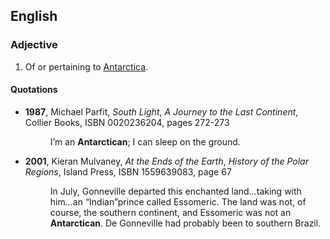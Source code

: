 ==English==

===Adjective===
{{en-adj|-}}

# Of or pertaining to [[Antarctica]].

====Quotations====
{{rfv}}

*'''1987''', Michael Parfit, ''South Light'', ''A Journey to the Last Continent'', Collier Books, ISBN 0020236204, pages 272-273
*: I’m an '''Antarctican'''; I can sleep on the ground.
*'''2001''', Kieran Mulvaney, ''At the Ends of the Earth'', ''History of the Polar Regions'', Island Press, ISBN 1559639083, page 67
*: In July, Gonneville departed this enchanted land''...''taking with him''...''an “Indian”prince called Essomeric. The land was not, of course, the southern continent, and Essomeric was not an '''Antarctican'''. De Gonneville had probably been to southern Brazil.